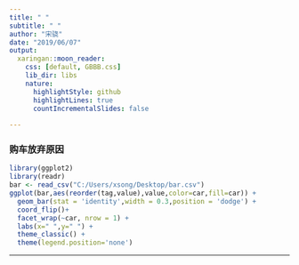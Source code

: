 ```yaml
---
title: " "
subtitle: " "
author: "宋骁"
date: "2019/06/07"
output:
  xaringan::moon_reader:
    css: [default, GBBB.css]
    lib_dir: libs
    nature:
      highlightStyle: github
      highlightLines: true
      countIncrementalSlides: false
      
---
```

### 购车放弃原因


```r

library(ggplot2)
library(readr)
bar <- read_csv("C:/Users/xsong/Desktop/bar.csv")
ggplot(bar,aes(reorder(tag,value),value,color=car,fill=car)) +
  geom_bar(stat = 'identity',width = 0.3,position = 'dodge') +
  coord_flip()+
  facet_wrap(~car, nrow = 1) +
  labs(x=" ",y=" ") + 
  theme_classic() +
  theme(legend.position='none')
```

---

